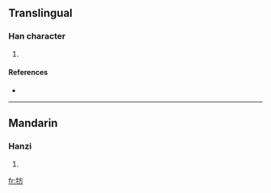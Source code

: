 ==Translingual==

===Han character===
{{Han char|rn=93|rad=牛|as=04|sn=8|four=|canj=竹手卜竹尸 (HQYHS)}}

# {{defn|Han|sort=牛04}}

====References====
* {{Han ref|kx=0698.050|dkj=19939|dj=1110.040|hdz=31806.030|uh=7265|ud=29285}}

----

==Mandarin==

===Hanzi===
{{cmn-hanzi|pin=[[fāng]] ([[fang1]]), [[lí]] ([[li2]])|wg=fang<sup>1</sup>, li<sup>2</sup>}}

# {{defn|Mandarin}}

[[fr:牥]]